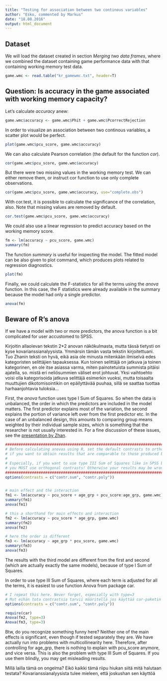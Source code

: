 ```yaml
---
title: "Testing for association between two continous variables"
author: "Esko, commented by Markus"
date: "18.08.2016"
output: html_document
---
```



Dataset
-------------------
We will load the dataset created in section _Merging two data frames_, where we combined the dataset containing game performance data with that containing working memory test data. 

```r
game.wmc <- read.table("kr_gamewmc.txt", header=T)
```


Question: Is accuracy in the game associated with working memory capacity?
--------------------

Let's calculate _accuracy_ anew:
```r
game.wmc$accuracy <- game.wmc$Phit + game.wmc$PcorrectRejection
```

In order to visualize an association between two continous variables, a scatter plot would be perfect. 

```r
plot(game.wmc$pcu_score, game.wmc$accuracy) 
```

We can also calculate Pearson correlation (the default for the function _cor_). 

```r
cor(game.wmc$pcu_score, game.wmc$accuracy) 
```
But there were two missing values in the working memory test. We can either remove them, or instruct cor function to use only complete observations.
```r
cor(game.wmc$pcu_score, game.wmc$accuracy, use="complete.obs") 
```
With cor.test, it is possible to calculate the significance of the correlation, also. Note that missing values are removed by default.
```r
cor.test(game.wmc$pcu_score, game.wmc$accuracy)  
```

We could also use a linear regression to predict accuracy based on the working memory score. 

```r
fm <- lm(accuracy ~ pcu_score, game.wmc)
summary(fm)
```
The function _summary_ is useful for inspecting the model. The fitted model can be also given to plot command, which produces plots related to regression diagnostics. 
```r
plot(fm)
```

Finally, we could calculate the F-statistics for all the terms using the _anova_ function. In this case, the F statistics were already available in the summary because the model had only a single predictor. 
```r
anova(fm)
```

Beware of R's anova
---------------------
If we have a model with two or more predictors, the anova function is a bit complicated for user accustomed to SPSS.


Kirjoitin allaolevan tekstin 2*2 anovan näkökulmasta, mutta tässä tietysti on kyse kovarianssianalyysista. Ymmärsin tämän vasta tekstin kirjoitettuani. Tuo Zhanin teksti on hyvä, eikä asia ole minusta mitenkään ilmiselvä edes kategoristen selittäjien tapauksessa. Kun toinen selittäjä on jatkuva ja toinen kategorinen, en ole itse asiassa varma, miten painotetuista summista pitäisi ajatella, so. mistä eri neliösummien väliset erot johtuvat. Yksi vaihtoehto voisi olla kategorisoida jatkuva selittäjä esimerkin vuoksi, mutta toisaalta muuttujien dikotomisointikin on epäilyttävää puuhaa, sillä se saattaa tuottaa harhaanjohtavia tuloksia... 

First, the _anova_ function uses type I Sum of Squares. So when the data is unbalanced, the order in which the predictors are included in the model matters. The first predictor explains most of the variation, the second explains the portion of variance left over from the first predictor etc. In the case of an unbalanced design, this amounts to comparing group means weighted by their individual sample sizes, which is something that the researcher is not usually interested in. For a fine discussion of these issues, see the [presentation by Zhan](http://md.psych.bio.uni-goettingen.de/mv/unit/lm_cat/InteractionsAndTypesOfSS.pdf). 
```r
##################################################################################
# Before calculating anovas using R, set the default contrasts to orthogonal, 
# if you want to obtain results that are comparable to those produced by SPSS. 
#
# Especially, if you want to use type III Sum of Squares like in SPSS by default, 
# you MUST use orthogonal contrasts! Otherwise your results may be wrong. 
##################################################################################
options(contrasts = c("contr.sum", "contr.poly")) 


# main effect and the interaction
fm1 <- lm(accuracy ~ pcu_score + age_grp + pcu_score:age_grp, game.wmc) 
summary(fm1)
anova(fm1)

# this a shorthand for main effects and interaction
fm2 <- lm(accuracy ~ pcu_score * age_grp, game.wmc) 
summary(fm2)
anova(fm2)

# here the order is different
fm3 <- lm(accuracy ~ age_grp * pcu_score, game.wmc)
summary(fm3)
anova(fm3)

```
The results with the third model are different from the first and second (which are actually exactly the same models), because of type I Sum of Squares.

In order to use type III Sum of Squares, where each term is adjusted for all the terms, it is easiest to use function Anova from package car.

```r
# I repeat this here. Never forget, especially with type=3
# Mut eihän tota contrastsia tarvii määritellä jos käyttää car-paketin Anovaa??
options(contrasts = c("contr.sum", "contr.poly")) 

require(car)
Anova(fm2, type=3)
Anova(fm3, type=3)
```

Btw, do you recognize something funny here? Neither one of the main effects is significant, even though if tested separately they are. We have actually run into problems with multicollinearity here. Therefore, after controlling for age\_grp, there is nothing to explain with pcu\_score anymore, and vice versa. This is also the problem with type III Sum of Squares. If you use them blindly, you may get misleading results.

Millä lailla tämä on ongelma? Eikö kaikki tämä riipu hiukan siitä mitä halutaan testata? Kovarianssianalyysista tulee mieleen, että joskushan sen käyttöä 
